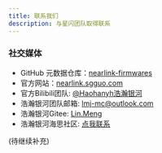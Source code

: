 ```yaml
---
title: 联系我们
description: 与星闪团队取得联系
---
```

### 社交媒体
- GitHub 元数据仓库：[nearlink-firmwares](https://github.com/MiraHikari/nearlink-firmwares)
- 官方网站：[nearlink.sgguo.com](https://nearlink.sgguo.com)
- 官方Bilibili团队: [@Haohanyh浩瀚银河](https://space.bilibili.com/1125364587)
- 浩瀚银河团队邮箱: [lmj-mc@outlook.com](mailto:lmj-mc@outlook.com)
- 浩瀚银河Gitee: [Lin.Meng](https://gitee.com/su-muyao)
- 浩瀚银河海思社区: [点我联系](https://developers.hisilicon.com/userhomepage?uid=229213b344fb46238d47bc1f209583c9)

(待继续补充)